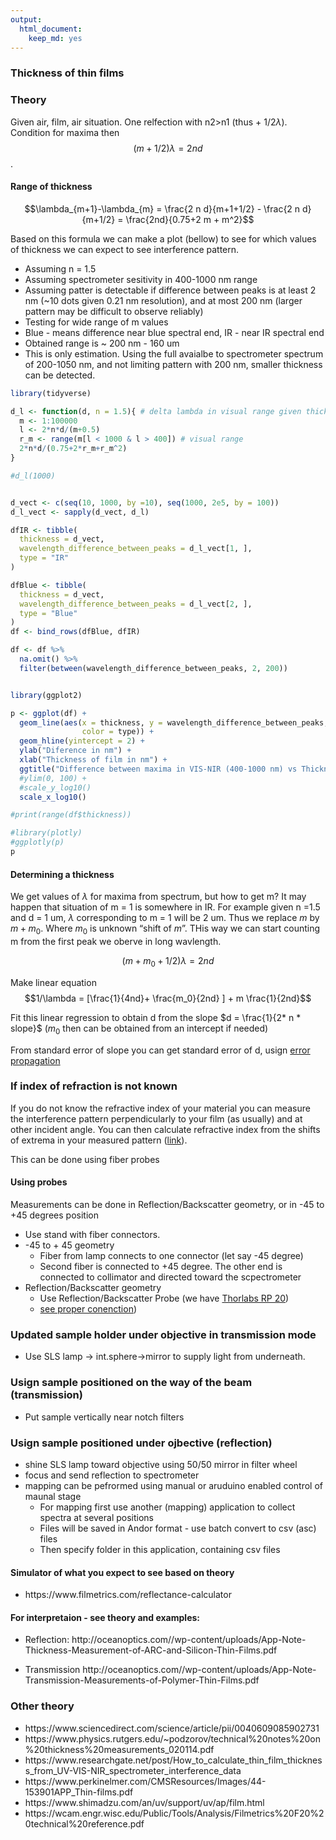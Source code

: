 ```yaml
---
output: 
  html_document: 
    keep_md: yes
---
```

### Thickness of thin films

### Theory

Given air, film, air situation. One relfection with n2>n1 (thus + 
$1/2 \lambda$). Condition for maxima then $$ (m+1/2)\lambda = 2 n d$$ . 

#### Range of thickness 

$$\lambda_{m+1}-\lambda_{m} = \frac{2 n d}{m+1+1/2} - \frac{2 n d}{m+1/2} = \frac{2nd}{0.75+2 m + m^2}$$

Based on this formula we can make a plot (bellow) to see for which values of thickness we can expect to see interference pattern. 

  * Assuming n = 1.5
  * Assuming spectrometer sesitivity in 400-1000 nm range
  * Assuming patter is detectable if difference between peaks is at least 2 nm (~10 dots given 0.21 nm resolution), and at most 200 nm (larger pattern may be difficult to observe reliably)
  * Testing for wide range of m values
  * Blue - means difference near blue spectral end, IR - near IR spectral end
  * Obtained range is ~ 200 nm - 160 um
  * This is only estimation. Using the full avaialbe to spectrometer spectrum of 200-1050 nm, and not limiting pattern with 200 nm, smaller thickness can be detected.

```r
library(tidyverse)

d_l <- function(d, n = 1.5){ # delta lambda in visual range given thickness d in nm
  m <- 1:100000
  l <- 2*n*d/(m+0.5)
  r_m <- range(m[l < 1000 & l > 400]) # visual range
  2*n*d/(0.75+2*r_m+r_m^2)
}

#d_l(1000)


d_vect <- c(seq(10, 1000, by =10), seq(1000, 2e5, by = 100))
d_l_vect <- sapply(d_vect, d_l)

dfIR <- tibble(
  thickness = d_vect, 
  wavelength_difference_between_peaks = d_l_vect[1, ],
  type = "IR"
)

dfBlue <- tibble(
  thickness = d_vect, 
  wavelength_difference_between_peaks = d_l_vect[2, ],
  type = "Blue"
)
df <- bind_rows(dfBlue, dfIR)

df <- df %>%
  na.omit() %>%
  filter(between(wavelength_difference_between_peaks, 2, 200))


library(ggplot2)

p <- ggplot(df) +
  geom_line(aes(x = thickness, y = wavelength_difference_between_peaks,
                color = type)) +
  geom_hline(yintercept = 2) +
  ylab("Diference in nm") + 
  xlab("Thickness of film in nm") +
  ggtitle("Difference between maxima in VIS-NIR (400-1000 nm) vs Thickness") +
  #ylim(0, 100) +
  #scale_y_log10() 
  scale_x_log10()

#print(range(df$thickness))

#library(plotly)
#ggplotly(p)
p
```

#### Determining a thickness

We get values of $\lambda$ for maxima from spectrum, but how to get m? It may happen that situation of m = 1 is somewhere in IR. For example given n =1.5 and d = 1 um,  $\lambda$ corresponding to m = 1 will be 2 um.  Thus we replace $m$ by $m + m_0$. Where $m_0$ is unknown "shift of $m$". THis way we can start counting m from the first peak we oberve in long wavlength.

$$ (m + m_0 +1/2) \lambda = 2 n d$$

Make linear equation $$1/\lambda = [\frac{1}{4nd}+ \frac{m_0}{2nd} ] + m \frac{1}{2nd}$$

Fit this linear regression to obtain d from the slope $d = \frac{1}{2* n * slope}$  ($m_0$ then can be obtained from an intercept if needed)

From standard error of slope you can get standard error of d, usign [error propagation](https://en.wikipedia.org/wiki/Propagation_of_uncertainty)




### If index of refraction is not known

If you do not know the refractive index of your material you can measure the interference pattern perpendicularly to your film (as usually) and at other incident angle. You can then calculate refractive index from the shifts of extrema in your measured pattern ([link](https://www.researchgate.net/post/How_to_calculate_thin_film_thickness_from_UV-VIS-NIR_spectrometer_interference_data)).

This can be done using fiber probes

#### Using probes

Measurements can be done in Reflection/Backscatter geometry, or in -45 to +45 degrees position 

* Use stand with fiber connectors. 
* -45 to + 45 geometry
    - Fiber from lamp connects to one connector (let say -45 degree)
    - Second fiber is connected to +45 degree. The other end is connected to collimator and directed toward the scpectrometer
* Reflection/Backscatter geometry
    - Use Reflection/Backscatter Probe (we have [Thorlabs RP 20](https://www.thorlabs.com/newgrouppage9.cfm?objectgroup_id=7794))
    - [see proper conenction](https://www.thorlabs.com/newgrouppage9.cfm?objectgroup_id=7794))

### Updated sample holder under objective in transmission mode
  
  * Use SLS lamp -> int.sphere->mirror to supply light from underneath. 

### Usign sample positioned on the way of the beam (transmission)

  * Put sample vertically near notch filters
  
### Usign sample positioned under ojbective (reflection)
  * shine SLS lamp toward objective using 50/50 mirror in filter wheel
  * focus and send reflection to spectrometer
  * mapping can be pefrormed using manual or aruduino enabled control of maunal stage
      * For mapping first use another (mapping) application to collect spectra at several positions
      * Files will be saved in Andor format - use batch convert to csv (asc) files
      * Then specify folder in this application, containing csv files

#### Simulator of what you expect to see based on theory

  * https://www.filmetrics.com/reflectance-calculator

#### For interpretaion - see theory and examples:


  * Reflection:
  http://oceanoptics.com//wp-content/uploads/App-Note-Thickness-Measurement-of-ARC-and-Silicon-Thin-Films.pdf
  
  * Transmission
  http://oceanoptics.com//wp-content/uploads/App-Note-Transmission-Measurements-of-Polymer-Thin-Films.pdf
  
### Other theory  

  * https://www.sciencedirect.com/science/article/pii/0040609085902731
  * https://www.physics.rutgers.edu/~podzorov/technical%20notes%20on%20thickness%20measurements_020114.pdf
  * https://www.researchgate.net/post/How_to_calculate_thin_film_thickness_from_UV-VIS-NIR_spectrometer_interference_data
  * https://www.perkinelmer.com/CMSResources/Images/44-153901APP_Thin-films.pdf
  * https://www.shimadzu.com/an/uv/support/uv/ap/film.html
  * https://wcam.engr.wisc.edu/Public/Tools/Analysis/Filmetrics%20F20%20technical%20reference.pdf
  
